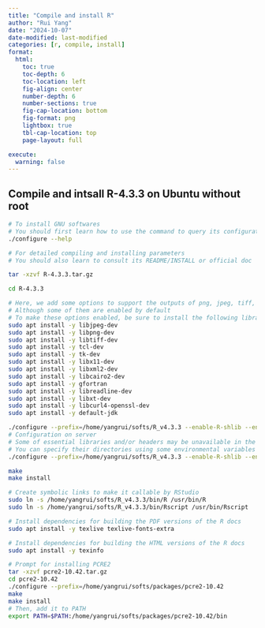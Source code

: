 ```yaml
---
title: "Compile and install R"
author: "Rui Yang"
date: "2024-10-07"
date-modified: last-modified
categories: [r, compile, install]
format:
  html:
    toc: true
    toc-depth: 6
    toc-location: left
    fig-align: center
    number-depth: 6
    number-sections: true
    fig-cap-location: bottom
    fig-format: png
    lightbox: true
    tbl-cap-location: top
    page-layout: full

execute:
  warning: false
---
```


## Compile and intsall R-4.3.3 on Ubuntu without root

```bash
# To install GNU softwares
# You should first learn how to use the command to query its configuration options
./configure --help

# For detailed compiling and installing parameters
# You should also learn to consult its README/INSTALL or official doc
```

```bash
tar -xzvf R-4.3.3.tar.gz

cd R-4.3.3

# Here, we add some options to support the outputs of png, jpeg, tiff, etc.
# Although some of them are enabled by default
# To make these options enabled, be sure to install the following libraries first
sudo apt install -y libjpeg-dev
sudo apt install -y libpng-dev
sudo apt install -y libtiff-dev
sudo apt install -y tcl-dev
sudo apt install -y tk-dev
sudo apt install -y libx11-dev
sudo apt install -y libxml2-dev
sudo apt install -y libcairo2-dev
sudo apt install -y gfortran
sudo apt install -y libreadline-dev
sudo apt install -y libxt-dev
sudo apt install -y libcurl4-openssl-dev
sudo apt install -y default-jdk

./configure --prefix=/home/yangrui/softs/R_v4.3.3 --enable-R-shlib --enable-memory-profiling --with-blas --with-lapack --with-libpng --with-jpeglib --with-libtiff --with-x --with-cairo --with-tcltk
# Configuration on server
# Some of essential libraries and/or headers may be unavailable in the server
# You can specify their directories using some environmental variables
./configure --prefix=/home/yangrui/softs/R_v4.3.3 --enable-R-shlib --enable-memory-profiling --with-blas --with-lapack --with-libpng --with-jpeglib --with-libtiff --with-x --with-cairo --with-tcltk --with-pcre2 LDFLAGS="-L/gpfs/home/yangrui/softs/packages/pcre2-10.42/lib" CPPFLAGS="-I/gpfs/home/yangrui/softs/packages/pcre2-10.42/include"

make
make install

# Create symbolic links to make it callable by RStudio
sudo ln -s /home/yangrui/softs/R_v4.3.3/bin/R /usr/bin/R
sudo ln -s /home/yangrui/softs/R_v4.3.3/bin/Rscript /usr/bin/Rscript
```

```bash
# Install dependencies for building the PDF versions of the R docs
sudo apt install -y texlive texlive-fonts-extra

# Install dependencies for building the HTML versions of the R docs
sudo apt install -y texinfo

# Prompt for installing PCRE2
tar -xzvf pcre2-10.42.tar.gz
cd pcre2-10.42
./configure --prefix=/home/yangrui/softs/packages/pcre2-10.42
make
make install
# Then, add it to PATH
export PATH=$PATH:/home/yangrui/softs/packages/pcre2-10.42/bin
```
